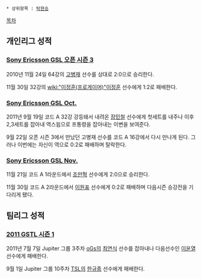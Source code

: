 * 상위항목 : [[탁현승]]

[[목차]]

== 개인리그 성적 ==
=== [[Sony Ericsson GSL 오픈 시즌 3]] ===
2010년 11월 24일 64강의 [[고병재]] 선수를 상대로 2:0으로 승리한다.

11월 30일 32강의 [[wiki:"이정훈(프로게이머)"이정훈]] 선수에게 1:2로 패배한다.
=== [[Sony Ericsson GSL Oct.]] ===
2011년 9월 19일 코드 A 32강 강등돼서 내려온 [[장민철]] 선수에게 첫세트를 내주나 이후 2,3세트를 잡아내 역스윕으로 프통령을 잡아내는 이변을 보여준다.

9월 22일 오픈 시즌 3에서 만났던 고병재 선수를 코드 A 16강에서 다시 만나게 된다. 그러나 이번에는 자신이 역으로 0:2로 패배하며 탈락한다.
=== [[Sony Ericsson GSL Nov.]] ===
11월 21일 코드 A 1라운드에서 [[조만혁]] 선수에게 2:0으로 승리한다.

11월 30일 코드 A 2라운드에서 [[이원표]] 선수에게 0:2로 패배하며 다음시즌 승강전을 기다리게 됐다.
== 팀리그 성적 ==
=== [[2011 GSTL 시즌 1]] ===
2011년 7월 7일 Jupiter 그룹 3주차 [[oGs]]의 [[최연식]] 선수를 잡아내나 다음선수인 [[이윤열]] 선수에게 패배한다.

9월 1일 Jupiter 그룹 10주차 [[TSL]]의 [[한규종]] 선수에게 패배한다.
